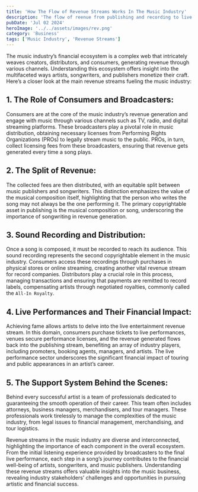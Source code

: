 ```yaml
---
title: 'How The Flow of Revenue Streams Works In The Music Industry'
description: 'The flow of reenue from publishing and recording to live performances.'
pubDate: 'Jul 02 2024'
heroImage: '../../assets/images/rev.png'
category: 'Business'
tags: ['Music Industry', 'Revenue Streams']
---
```


The music industry’s financial ecosystem is a complex web that intricately weaves creators, distributors, and consumers, generating revenue through various channels. Understanding this ecosystem offers insight into the multifaceted ways artists, songwriters, and publishers monetize their craft. Here’s a closer look at the main revenue streams fueling the music industry:

## 1. The Role of Consumers and Broadcasters:

Consumers are at the core of the music industry’s revenue generation and engage with music through various channels such as TV, radio, and digital streaming platforms. These broadcasters play a pivotal role in music distribution, obtaining necessary licenses from Performing Rights Organizations (PROs) to legally stream music to the public. PROs, in turn, collect licensing fees from these broadcasters, ensuring that revenue gets generated every time a song plays.

## 2. The Split of Revenue:

The collected fees are then distributed, with an equitable split between music publishers and songwriters. This distinction emphasizes the value of the musical composition itself, highlighting that the person who writes the song may not always be the one performing it. The primary copyrightable asset in publishing is the musical composition or song, underscoring the importance of songwriting in revenue generation.

## 3. Sound Recording and Distribution:

Once a song is composed, it must be recorded to reach its audience. This sound recording represents the second copyrightable element in the music industry. Consumers access these recordings through purchases in physical stores or online streaming, creating another vital revenue stream for record companies. Distributors play a crucial role in this process, managing transactions and ensuring that payments are remitted to record labels, compensating artists through negotiated royalties, commonly called the `All-In Royalty`.

## 4. Live Performances and Their Financial Impact:

Achieving fame allows artists to delve into the live entertainment revenue stream. In this domain, consumers purchase tickets to live performances, venues secure performance licenses, and the revenue generated flows back into the publishing stream, benefiting an array of industry players, including promoters, booking agents, managers, and artists. The live performance sector underscores the significant financial impact of touring and public appearances in an artist’s career.

## 5. The Support System Behind the Scenes:

Behind every successful artist is a team of professionals dedicated to guaranteeing the smooth operation of their career. This team often includes attorneys, business managers, merchandisers, and tour managers. These professionals work tirelessly to manage the complexities of the music industry, from legal issues to financial management, merchandising, and tour logistics.

Revenue streams in the music industry are diverse and interconnected, highlighting the importance of each component in the overall ecosystem. From the initial listening experience provided by broadcasters to the final live performance, each step in a song’s journey contributes to the financial well-being of artists, songwriters, and music publishers. Understanding these revenue streams offers valuable insights into the music business, revealing industry stakeholders’ challenges and opportunities in pursuing artistic and financial success.
